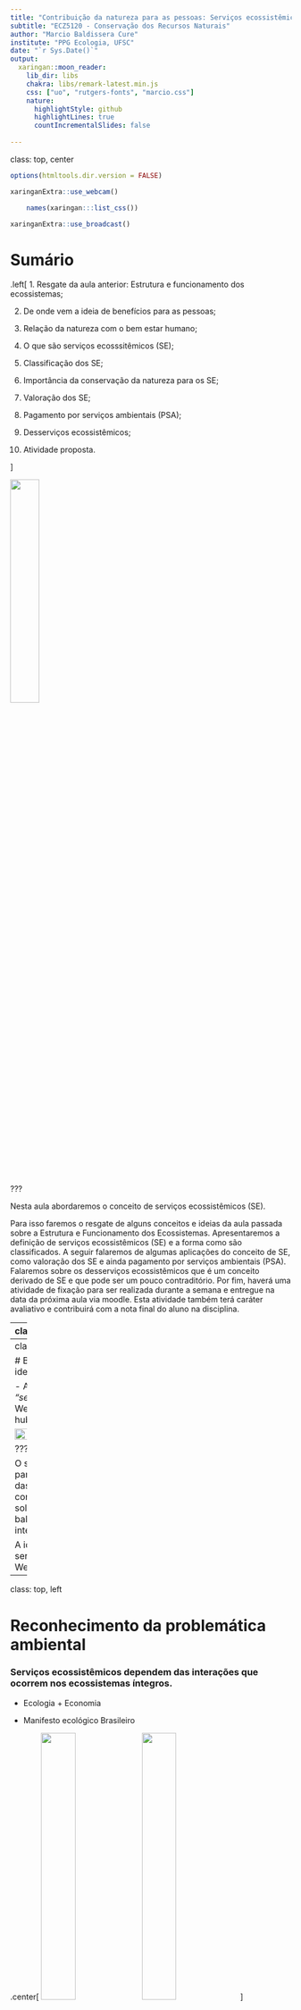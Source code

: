 ```yaml
---
title: "Contribuição da natureza para as pessoas: Serviços ecossistêmicos"
subtitle: "ECZ5120 - Conservação dos Recursos Naturais"
author: "Marcio Baldissera Cure"
institute: "PPG Ecologia, UFSC"
date: "`r Sys.Date()`"
output:
  xaringan::moon_reader:
    lib_dir: libs
    chakra: libs/remark-latest.min.js
    css: ["uo", "rutgers-fonts", "marcio.css"]
    nature:
      highlightStyle: github
      highlightLines: true
      countIncrementalSlides: false
      
---
```

class: top, center

```r
options(htmltools.dir.version = FALSE)
```

```r
xaringanExtra::use_webcam()
```

```r
	names(xaringan:::list_css())
```

```r
xaringanExtra::use_broadcast()
```

# Sumário

.left[
1. Resgate da aula anterior: Estrutura e funcionamento dos ecossistemas;

2. De onde vem a ideia de benefícios para as pessoas;

3. Relação da natureza com o bem estar humano;

4. O que são serviços ecosssitêmicos (SE);

3. Classificação dos SE;

4. Importância da conservação da natureza para os SE;

5. Valoração dos SE;

6. Pagamento por serviços ambientais (PSA);

7. Desserviços ecossistêmicos;

8. Atividade proposta.

]

<img width="32%" src="https://conhecimentocientifico.r7.com/wp-content/uploads/2019/07/polinizacao-formas-tipos-agentes-polinizadores-autopolinizacao-1.jpg"/>

???

Nesta aula abordaremos o conceito de serviços ecossistêmicos (SE).

Para isso faremos o resgate de alguns conceitos e ideias da aula passada sobre a Estrutura e Funcionamento dos Ecossistemas.
Apresentaremos a definição de serviços ecossistêmicos (SE) e a forma como são classificados. A seguir falaremos de algumas aplicações do conceito de SE, como valoração dos SE e ainda pagamento por serviços ambientais (PSA). Falaremos sobre os desserviços ecossistêmicos que é um conceito derivado de SE e que pode ser um pouco contraditório. Por fim, haverá uma atividade de fixação para ser realizada durante a semana e entregue na data da próxima aula via moodle. Esta atividade também terá caráter avaliativo e contribuirá com a nota final do aluno na disciplina.

---
class: top, center

# Resgatando conceitos

.left[

1. Ecosssitema;

2. Interações ecológicas;

3. Atributos funcionais;

4. Fluxos de massa e energia;

5. Propriedades emergentes.

]

```r
knitr::include_graphics("https://static.todamateria.com.br/upload/fa/to/fatoresbioticoseabioticos.jpg")
```

???

Na aula passada, vimos que ecossistemas são um nível de organização ecológico dinâmico e complexo. Ele é complexo porque é formado por múltiplos elementos bióticos e abióticos (i.e. seres vivos e elementos não vivos) que interagem entre si. É dinâmico porque muda com o tempo. Estas interações são determinadas pelos atributos funcionais, que são características morfológicas, fisiológicas e comportamentais. Tamanho da nadadeira de um peixe é um atributo relacionado com sua mobilidade, por exemplo. A mobilidade vai determinar o tipo de alimento que o peixe vai conseguir capturar. Atributos fisiológicos também são importantes, como o metabolismo de substâncias tóxicas por animais e por plantas, que serão determinantes tanto para a sobrevivência de determinada espécie como para a recuperação de um ambiente degradado. Sendo assim, diferentes atributos vão permitir diferentes interações com o ambiente e com os outros seres vivos.

Da mesma forma que as condições do ambiente determinam a composição de atributos das espécies que formam um ecossistema, a composição de atributos também determina as condições abióticas locais. Por exemplo, as árvores são como bombas d'água naturais. Através de seus vasos, que vão das raízes até as folhas, elas tiram a água do solo e jogam para a atmosfera. É um processo passivo que depende basicamente da diferença de pressão entre as raízes e a superfície das folhas. Como as árvores não gastam energia, a eficiência no uso da água é bem baixa. Elas aproveitam, aproximadamente 5 % da água que elas retiram do solo, o resto é perdido para a atmosfera. A água "perdida" para a atmosfera será reciclada através de chuvas locais ou regionais e, parte dela, será reaproveitada pelas plantas. Sendo assim, os produtos da interação entre o solo, a atmosfera e as plantas vão depender de características das plantas, como por exemplo tamanho das folhas, espessura dos vasos, altura das árvores, entre outros. Desta forma, um local com mais espécies também terá uma maior diversidade de atributos funcionais, o que por sua vez permitirá uma maior interação entre os elementos do ecossistema e garantirá maior eficiência no aproveitamento dos recursos que culminará em maior variedade de funções ecossistêmicas e em mecanismos de auto regulação.

---
class: top, center

# Benefícios aos seres humanos!
### Mas de onde veio essa ideia?

- A ideia de SE surgiu na década de 1970, com o nome de *"serviços da natureza"* em um artigo publicado por Walter Westman, na Science, em 1977. https://sci-hub.se/https://science.sciencemag.org/content/197/4307/960

<img width="52%" src="https://www.twincities.com/wp-content/uploads/2015/11/20130213__walterwestman.jpg?w=427"/>

???

O ser humano é um ser natural, ou seja, ele é um ser que faz parte da natureza. Assim como os outros animais, ele depende das condições e recursos naturais para sobreviver. Estas condições e recursos como água potável, comida, oxigênio, solos férteis, clima regulado, ciclos biogeoquímicos balanceados, etc, são as funções do ecossistema, frutos das interações. 

A ideia de SE surgiu na década de 1970, com o nome de serviços da natureza em um artigo publicado por Walter Westman, na Science, em 1977.

---
class: top, left

# Reconhecimento da problemática ambiental

### Serviços ecossistêmicos dependem das interações que ocorrem nos ecossistemas íntegros.

- Ecologia + Economia

- Manifesto ecológico Brasileiro

.center[
<img width="35%" src="https://static.dw.com/image/434918_4.jpg"/>
<img width="35%" src="https://d1pkzhm5uq4mnt.cloudfront.net/imagens/capas/_0e9766bdfa76b54820e5980e991cf429ff873674.jpg"/>
]

???

Entretanto, a ideia de que a natureza suporta o bem estar humano já vinha sendo discutida há décadas sob o olhar utilitarista dos recursos naturais, principalmente após a segunda metade do século XX em que se intensificaram os impactos ambientais e os danos ficaram mais evidentes. No mesmo período, com o avanço da ciência ecológica, especialmente de estudos de ecossistemas, o valor intrínseco dos elementos da natureza e a sua importância para o ser humano também ganhou visibilidade. O conceito de serviços ecossistêmicos tem sua origem em duas disciplinas irmãs: economia e ecologia. As duas possuem o mesmo prefixo "eco" ou, do Grego "oikos", que significa "casa". Enquanto ecologia usa o sufixo "logia", que significa "estudo" ou "conhecimento", a economia usa "nomia", que quer dizer "organização" ou "gestão". Dessa forma, antes de gerir a casa, devemos conhecê-la. Gerir sem conhecer é arriscado, é como andar no escuro.

---
class: top, center

# Millenium Ecosystem assessment

- Acessa as consequencias das mudanças nos ecossistemas para o bem estar humano e qualidade de vida. (1360 especialistas em todo o mundo)

```r
knitr::include_graphics("./img/gene-fig-4.3-matrix.jpg")
```

Millennium Ecosystem Assessment: Ecosystems and human well-being: a framework for assessment: https://library.wur.nl/WebQuery/wurpubs/326575

???

O MEA foi criado com o objetivo de entender as consequencias das mudanças no ecossisema para o bem estar humano, visando a qualidade de vida. Foi uma iniciativa de produção e compilação de informações com a participação de mais de 1360 colaboradores.

---
class: top, left

# Mudanças e suas tendências

```r
knitr::include_graphics("img/gene-fig-1.2-biomes.jpg")
```

---
class: top, center

# O que são serviços ecossistêmicos (SE)


.left[

- Propriedades emergentes dos ecossistemas;

- Benefícios diretos e indiretos proporcionados pela natureza ao seres humanos;

- Sustentam a vida humana e sua cultura.

]

```r
knitr::include_graphics("https://images.slideplayer.com/24/6937324/slides/slide_6.jpg")
```

???

Os chamados SERVIÇOS ECOSSISTÊMICOS são benefícios diretos e indiretos prestados ao ser humano pela natureza e são fundamentais para sobrevivência e cultura humana. Segundo o MEA (2005), os SE estão intimamente relacionados com o bem estar humano e com a qualidade de vida. 


---
class: top, left
# Relação da natureza com o bem estar humano

```r
knitr::include_graphics("https://www.researchgate.net/publication/257744152/figure/fig3/AS:267815852703757@1440863683207/Millennium-ecosystem-assessment-MA-overview-diagram.png")
```


---
class: top, center

# Confusão de conceitos: 

.left[
- Lei Federal 14.119/21

- Contribuição da Natureza para as pessoas (BPBES)

- Consideração da diversidade de percepções e modelos culturais e sociais.
]

<img width="32%" src="https://upload.wikimedia.org/wikipedia/commons/thumb/c/cf/Alfred_Jacob_Miller_-_Hunting_Buffalo_-_Walters_371940190.jpg/1024px-Alfred_Jacob_Miller_-_Hunting_Buffalo_-_Walters_371940190.jpg"/>
<img width="32%" src="https://upload.wikimedia.org/wikipedia/commons/5/5a/Bison_skull_pile-restored.jpg"/>
<img width="23%" src="https://www.blogblog.com/1kt/watermark/body_background_navigator.png"/>

???

Há também grande discussão em relação ao termo serviços ambientais. Muitos autores costumam usar como sinônimo de serviços ecossistêmicos. Entretanto o MMA (2021) define serviços ambientais como ações por parte dos seres humanos para melhorar os serviços ecossitêmicos. É sempre bom atentar para definições.

---
class: top, center
# CLASSIFICAÇÃO DOS SEs

## Serviços de provisão

### Engloba elementos da natureza consumidos pelos seres humanos.

- Alimentos;

- Matérias primas;

- Combustíveis;

- Recursos medicinais;

- Água potável


<img width="32%" src="https://static.escolakids.uol.com.br/conteudo_legenda/ebb317cb12e9140b62a62a18ce5b9a55.jpg"/>
<img width="32%" src="https://i1.wp.com/blog.observagastronomia.com.br/wp-content/uploads/2021/06/Captura-de-Tela-2021-06-25-as-11.21.51.png?resize=691%2C500"/>
<img width="32%" src="https://publisher-publish.s3.eu-central-1.amazonaws.com/pb-brasil247/swp/jtjeq9/media/20180710140756_d0ea8ca8e15ac03c9eb453c72187003213c8d1694e2ea03683ab8e2e43777058.jpeg"/>

???

Os serviços ecossistêmicos podem ser classificados de diferentes formas. O framework adotado pelo Millennium Ecosystem Assessment (MEA, 2005) e divide os serviços ecossistêmicos em quatro tipos: Serviços de provisão, serviços de regulação, serviços de suporte e serviços culturais. 

Os serviços de provisão são todos aqueles que provêm elementos utilizados pelo ser humano, como matérias primas, alimentos, água e medicamentos. 

---
class: top, center

# Serviços culturais

.left[
## Benefícios não materiais que os ecossistemas fornecem.

- Recreação;

- Turismo;

- Inspiração artística;

- Inspiração espiritual.]

.center[
<img width="32%" src="https://media-cdn.tripadvisor.com/media/photo-s/0c/3c/8a/4a/contemplando-a-paisagem.jpg"/>
<img width="32%" src="https://oempregoeseucom.files.wordpress.com/2020/05/boleadeiras-2.jpg"/>
<img width="30%" src="https://www.dicionarioinformal.com.br/image/b/1769.jpg"/>
]

???

 Os serviços culturais, são aqueles relacionados com a contemplação da paisagem, com recreação, com inspiração artística e influências religiosas. 

---
class: top, center

# Serviços de Regulação

.left[
## Englobam as funções ecossistêmicas que regulam as condições ambientais apropriadas para a existência e bem estar humano.


- Prevenção de erosão;

- Purificação da água;

- Controle de pragas

- Amortecimento de eventos climáticos extremos]

<img width="38%" src="http://s2.glbimg.com/IeH1XSroIm2nLkHJrsR2SRAJICw=/620x465/s.glbimg.com/jo/g1/f/original/2013/09/17/mangue_1.jpg"/>
<img width="38%" src="http://3.bp.blogspot.com/-G0ymDasfxpQ/U0k5AiTxK8I/AAAAAAAAAMM/zSv_AnsjWeE/s1600/mangue+5.jpg"/>

???

Os serviços de regulação garantem a regulação climática, regulação de doenças e a purificação da água.

---
class: top, center


# Serviço de Suporte

.left[
## São serviços necessários para que os outros serviços existam.

- Formação dos solos;

- Ciclagem de nutrientes;

- Produção de oxigênio;

- Polinização
]
<img width="40%" src="https://www.coladaweb.com/wp-content/uploads/2017/09/20170906-polinizacao.jpg"/>
<img width="45%" src="https://revistapesquisa.fapesp.br/wp-content/uploads/2019/11/018-029_capa-amazonia-1_285-5-1140px.jpg"/>

???

Já os serviços de suporte, suportam todos os outros e são relacionados com a ciclagem de nutrientes, com a formação dos solos, dispersão de sementes e com a produtividade primária, por exemplo. 

---
class: top, center
# IPBES - Plataforma intergovernamental para a biodiversidade e serviços ecossistêmicos

- Criada em 2012 com a missão de estreitar a relação da ciência com as políticas de conservação da biodiversidade para o bem estar humano e desenvolvimento sustentável.

<img width="62%" src="https://www.researchgate.net/profile/Kamaljit-Sangha-2/publication/320124552/figure/fig2/AS:544124478935040@1506740793951/PBES-conceptual-framework-Source-IPBES-2016-and-Diaz-et-al-2015-There-are-six-main.png"/>

???

Atualmente, na esteira do MEA e IPCC, o IPBES (Plataforma Intergovernamental para a Biodiversidade e Serviços ecossistêmicos) é uma iniciativa internacional para estreitar a relação da ciência com políticas para conservação da biodiversidade ligados com o bem estar humano. O IPBES busca entender a contribuição da natureza para as pessoas e a interação das pessoas com a natureza para coprodução de serviços e para a sustentabilidade do bem estar humano. Por exemplo, comunidades de pescadores são um bom exemplo de interação complexa entre seres humanos e a natureza que determinam o bem estar humano através de formas específicas de manejo, disponibilidade de recursos e regras e instituições que regulam o acesso e distribuição dos recursos. A incorporação do conhecimento local e/ou tradicional na coprodução dos benefícios prestados pela natureza são fundamentais para a sustentabilidade dos SE, uma vez que padrões e processos são específicos de cada local e as formas de manejo devem se adequar a este contexto.


---
class: top, center

# BPBES: Plataforma brasileira para a biodiversidade e serviços ecossistêmicos.

- Adota conceitos, diretrizes e definições do IPBES para serem aplicados em diagnósticos em âmbito nacional.

- Orientação de políticas de conservação onde há conhecimento consolidado, com menor risco de incertezas. 

<img width="62%" src="https://www.bpbes.net.br/wp-content/uploads/2017/08/logo-BPBES.png"/>

???

A plataforma brasileira para a biodiversidade e serviços ecossistêmicos é uma iniciativa brasileira que segue o framework proposto pelo IPBES com o intuito de diagnosticar a situação dos serviços ecossistêmicos e sua relação com o bem estar humano em âmbito nacional. Além disso, o BPBES orienta políticas de conservação baseadas nos relatórios e diagnósticos ancorados na ciência que têm a vantagem de diminuir as incertezas, o que aumenta a eficiência dos esforços de conservação, como por exemplo a aplicação de capital público.

---
class: top, left

# Valoração dos serviços ecossistêmicos

- Valoração: Estimativa da importância de algo (Constanza et al, 2017);


.center[
<img width="40%" src="https://segredosdomundo.r7.com/wp-content/uploads/2020/11/diamante-conheca-8-dicas-de-como-diferenciar-um-verdadeiro-do-falso-1.jpg"/>
<img width="40%" src="https://portalwp.s3.amazonaws.com/wp-content/uploads/20190219162129/shutterstock_109380863.jpg"/>


]

???

Baseado na visão utilitarista, alguns estudos propõem a valoração dos serviços ecossistêmicos para auxiliar os tomadores de decisão.

Valoração é a estimativa da importância de algo, mas nem sempre são baseadas em termos do capital. Imagine que você está caminhando no Cerrado em plena estação seca. O que vale mais, um copo d'água ou uma nota de 200 Reais?

Entretanto alguns serviços são difíceis de valorar, pois muitos não têm valor de mercado. 

 Há algumas abordagem para valorações desvinculadas do mercado do capital, como o Total Economic Value (TEV), que não necessariamente quantifica o valor total de um ecossistema, mas sim calcula o efeito das mudanças ambientais nos valores de uso e não uso para diferentes funções ecossistêmicas. Ele considera as escalas temporal e espacial e é muito caso-específico, não podendo ser generalizado.


---
class: top, left

# Valoração dos serviços ecossistêmicos


- Valor ecológico: Avaliação *não monetária* da integridade, saúde e ou resiliência de um ecossistema;

.center[
<img width="70%" src="https://maestrovirtuale.com/wp-content/uploads/2019/10/Ecosistema-min.jpg"/>]

???

Há ainda argumentos de que o objetivo da valoração é quantificar a importância na mudança dos ecossistemas para a provisão de serviços essenciais ao bem estar humano. Só que o valor de algo é, também, relativo à cultura de cada local.  

---
class: top, left

# Valoração dos serviços ecossistêmicos

- Valor intrínseco: Valor que *independe da utilidade*;

.center[
<img width="33%" src="https://upload.wikimedia.org/wikipedia/commons/thumb/a/a2/Tick_male_(aka).jpg/280px-Tick_male_(aka).jpg"/>
<img width="33%" src="https://marsemfim.com.br/wp-content/uploads/2016/04/27110346028145.jpg"/>
]

---
class: top, left

# Valoração dos serviços ecossistêmicos

- Valor econômico: Relacionado com *utilidade e bem estar*. **Não necessariamente $**

- Dificuldade de valorar determinados serviços.

.center[
<img width="60%" src="https://miro.medium.com/max/724/1*G_neB4Phd20qPdTYo2JmXA.jpeg"/>]

???

A valoração em termos do capital ainda pode ofuscar o valor intrínseco da natureza que não pode ser trocado por nenhuma moeda, uma vez que não produz por ele mesmo o essencial à vida humana. Da mesma forma, outros são difíceis de quantificar, como serviços culturais e contemplativos.

Ainda há muitos problemas a serem solucionados antes da valoração dos serviços ecossistêmicos. É preciso ter maior conhecimento das interações ecossistêmicas e de todos os elementos envolvidos para a emergência das suas funções. Além disso, o tamanho da área necessária para produzir e manter determinado serviço ecossistêmico é desconhecido. Se for valorar um ecossistema em termos de produtividade primária e biodiversidade, uma floresta tropical tem muito mais valor do que uma restinga. Entretanto, o papel da restinga na proteção costeira contra eventos extremos e erosão, no armazenamento de água, ciclagem de nutrientes e até na provisão de alimentos pode ser inestimável para o local. Dessa forma todos os ecossistemas são importantes e prestam serviços fundamentais para o ser humano de forma direta e indireta.

---
class: top, center

# Exemplo de valoração monetária

```r
knitr::include_graphics("img/coscieme_paper.png")
```

```r
knitr::include_graphics("img/coscieme_table.png")
```

Cutural ecosystem services: The inspirational value of ecosystems in popular music: https://sci-hub.se/https://doi.org/10.1016/j.ecoser.2015.10.024 

???

A inspiração cultural ou artística, ou até mesmo, o simples uso contemplativo da paisagem dificilmente podem ser valorados. Estes desafios estimulam as mentes criativas a achar soluções, como neste artigo que eu trago para vocês (https://doi.org/10.1016/j.ecoser.2015.10.024). Neste artigo, o autor busca valorar o valor inspiracional dos diferentes ecossistemas por meio de plataforma de download de músicas. Primeiro, ele definiu palavras chave que identificam os diferentes tipos de ecossistemas e classificou as músicas por ecossistema. Então, ele analisou o valor de download de cada música e o número de downloads das músicas. Dessa forma, ele estimou o valor inspiracional de cada ecossistema. Claro que é uma estimativa, e pode ser melhorada, mas dá uma ideia do esforço neste tipo de valoração.

---
class: top, left

# Pagamento por serviços ambientais (PSA)

## É um instrumento econômico que recompensa em termos do capital, aqueles que produzem ou conservam os serviços ecossistêmicos.

- Lei Federal 14.119/21

**Serviços ambientais:** atividades individuais ou coletivas que favorecem a manutenção, a recuperação ou a melhoria dos serviços ecossistêmicos.

**Serviços ecossistêmicos:** benefícios relevantes para a sociedade gerados pelos ecossistemas, em termos de manutenção, recuperação ou melhoria das condições ambientais.

**Pagamento por serviços ambientais:** transação de natureza voluntária, mediante a qual um *pagador de serviços ambientais* transfere a um provedor desses serviços recursos financeiros ou outra forma de remuneração, nas condições acertadas, respeitadas as disposições legais e regulamentares pertinentes

???

Os estudos de valoração ambiental têm o propósito de serem aplicados na conservação. Pagamentos por serviços ambientais são mecanismos de proteção ambiental que garantem a integridade dos ecossistemas para produção de serviços através do estímulo financeiro ao não-uso ou uso "sustentável". Existem, na verdade, diversas modalidades, entre elas a que o governo paga pela utilização de métodos menos danosos ao ambiente. Por exemplo, a partir da estimativa da produção potencial de determinada área a ser conservada, o produtor é ressarcido por não utilizá-la. Entretanto, outros termos também são utilizados como sinônimo, como "compensação" ou "retribuição", mas possuem aplicações diferentes. Compensação e retribuição remetem a ideia de pagar para usar. Um exemplo são os famosos créditos de carbono. Recentemente, a Lei nº 14.119, promulgada em 13 de janeiro de 2021, institui a Política Nacional de Pagamentos por Serviços Ambientais (PNPSA).

---
class: top, center

# Desserviços ecossistêmicos
## São impactos causados ao bem estar humano por elementos e processos naturais.

- Custo de manutenção de áreas urbanas;

- Pragas em plantações;

- Doenças;

- Eventos climáticos extremos...

<img width="40%" src="https://brasil.un.org/sites/default/files/styles/featured_image/public/2020-01/enchente-e1578324722359.jpg?itok=pd82RNTi"/>
<img width="40%" src="https://images2.portalon.com.br/wp-content/uploads/2020/06/2020-06-03_arborizacao_segura_2wwwitatibaspgovbrwwwitatibaspgovbr_thumb_medium555_0-1591280527.jpg"/>

???

Há ainda um conceito derivado dos serviços ecossistêmicos, que é o desserviço ecossistêmico. Ele foca em elementos ou processos naturais que, de alguma forma, prejudicam os seres humanos. Há diversos exemplos, como picadas de insetos, pragas que causam prejuízos, doenças, plantas urticantes, sucessão primária nas áreas urbanas e que gera custos de manutenção...enfim, inúmeros exemplos.

---
class: top, center

## Soluções baseadas na Natureza para as cidades brasileiras: 

- Promover intervenções inspiradas em ecossistemas saudáveis para enfrentar desafios urgentes da sociedade, especialmente nas grandes metrópoles.

<img width="55%" src="https://americadosul.iclei.org/wp-content/uploads/sites/78/2021/06/londrina.jpeg"/>

- Soluções Baseadas na Natureza (SBN) nas cidades brasileiras: https://www.bpbes.net.br/organizacoes-se-unem-para-estimular-uso-de-solucoes-baseadas-na-natureza-no-brasil/

???

Os outros animais, de uma geração para a outra, modificam quase nada suas formas de interagir com o ambiente. Modificações comportamentais podem ocorrer em escalas longas de tempo para se adaptar a mudanças graduais nas condições abióticas. Por outro lado, o ser humano incorpora em sua cultura conhecimentos científicos e tecnológicos que são passados de geração em geração. Sendo assim, há modificações constantes nas formas de manejar, extrair e utilizar os recursos naturais por parte do ser humano. Se não levarem em consideração os ciclos da natureza e sua capacidade de autoorganização, há séria ameaça à qualidade e quantidade de serviços ecossistêmicos disponíveis para as gerações futuras.

---
# Atividade proposta I
## Questão para reflexão:
- Você acredita que a tecnologia dá conta de suprir todas as nossas necessidades e substituir as funções vitais dos sistemas naturais?

- Responder em até 300 palavras.

.center[
<img width="55%" src="https://thumbs.dreamstime.com/z/natureza-e-tecnologia-10914487.jpg"/>]

---
# Atividade proposta II

- Explique brevemente o que são serviços ecossistêmicos. A seguir escolha um dentre os ecossistema da Ilha de Santa Catarina e verse sobre os SE associados. Explique como as interações dos elementos do ecossistema escolhido contribuem com a emergência, qualidade e quantidade dos SE. O texto deve ter no mínimo 300 palavras e no máximo 500. Obs: Usar fontes Liberation Sans ou Times New Roman, tamanho 12. Exemplos de ecossistemas da ilha: restinga, floresta atlântica, dunas, mangue, costão rochoso, laguna, lagoa, praia.

.center[
<img width="55%" src="https://i1.wp.com/professoruesleipaterno.com/wp-content/uploads/2018/04/restinga-joaquina.jpg?resize=616%2C386&ssl=1"/>]

---
class: top, left

# Referências

- Artigo de Walter Westman (1977) - Science: https://sci-hub.se/https://science.sciencemag.org/content/197/4307/960

- Brazilian Platform on Biodiversity and Ecosystem Services: https://www.bpbes.net.br/

- Continued degradation of the environment increasing the likelihood of diseases spreading from animals to humans: UN Biodiversity Report - https://e-nnw.com/continued-degradation-of-the-environment-increasing-the-likelihood-of-diseases-spreading-from-animals-to-humans-un-biodiversity-report

- IPBES - Intergovernmental Plataform on Biodiversity and Ecosystem Services: https://ipbes.net/

- The IPBES Conceptual Framework — connecting nature
and people: https://ipbes.net/sites/default/files/downloads/pdf/Diaz_et_al._2015_IPBESConceptualFramework.pdf

- Lutzemberger Forever Gaia - Documentário completo: https://www.youtube.com/watch?v=-qaQE18VNgc

- Cutural ecosystem services: The inspirational value of ecosystems in popular music: https://sci-hub.se/https://doi.org/10.1016/j.ecoser.2015.10.024

- Millenium Ecosystem Assessment: https://www.millenniumassessment.org/en/index.html

---

Costanza, R. et al. The value of the world's ecosystem services and natural capital. Nature 387, 253-260 (1997).

Daily, G. C. et al. Ecosystem services: Benefits supplied to human societies by natural ecosystems. Issues in Ecology 2, 1-18 (1997).

MEA. Millennium Ecosystem Assessment: Ecosystems and Human Well-being: Synthesis. Washington, DC: Island Press, 2005.

Wall, D. H. ed. Sustaining Biodiversity and Ecosystem Services in Soils and Sediments. SCOPE 64 Washington, DC: Island Press, 2004.

https://www.sciencedirect.com/science/article/pii/S0959378010001172?casa_token=knqEYycmIygAAAAA:uDJSpaZVQBth6mMEiXQJ7hoIYWPU31fh2dBm_kADYriCVK69Rr0QeCZ7dnHwvErCQOxj3i-hhlI

https://www.cell.com/current-biology/pdf/S0960-9822(05)01029-8.pdf

https://epocanegocios.globo.com/Brasil/noticia/2019/02/estudo-estima-em-r-43-bilhoes-contribuicao-economica-dos-polinizadores.html

https://bv.fapesp.br/pt/auxilios/1025/biodiversidade-e-uso-sustentavel-de-polinizadores-com-enfase-em-abelhas-meliponini/
---

## Contato para críticas, dúvidas, sugestões e discussões:

- marciobcure@gmail.com

